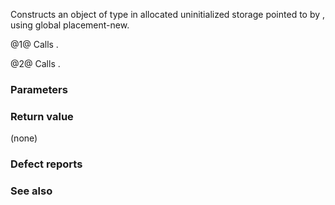{{cpp/memory/allocator/title|construct}}
{{cpp/memory/allocator/navbar}}
{{dcl begin}}
{{dcl header|memory}}
{{dcl rev begin}}
{{dcl|num=1|until=c++11|
void construct( pointer p, const_reference val );
}}
{{dcl|num=2|since=c++11|deprecated=c++17|removed=c++20|
template&lt; class U, class... Args &gt;
void construct( U* p, Args&amp;&amp;... args );
}}
{{dcl rev end}}
{{dcl end}}

Constructs an object of type {{tt|T}} in allocated uninitialized storage pointed to by {{c|p}}, using global placement-new.

@1@ Calls {{c|::new((void*)p) T(val)}}.

@2@ Calls {{c|::new((void*)p) U(std::forward&lt;Args&gt;(args)...)}}.

===Parameters===
{{par begin}}
{{par|p|pointer to allocated uninitialized storage}}
{{par|val|the value to use as the copy constructor argument}}
{{par|args...|the constructor arguments to use}}
{{par end}}

===Return value===
(none)

===Defect reports===
{{dr list begin}}
{{dr list item|wg=lwg|dr=402|std=C++98|before=if {{c/core|T::operator new}} exists, the program might be ill-formed|after=uses global replacement-new instead}}
{{dr list end}}

===See also===
{{dsc begin}}
{{dsc inc|cpp/memory/allocator_traits/dsc construct}}
{{dsc inc|cpp/memory/dsc construct_at}}
{{dsc inc|cpp/memory/new/dsc operator_new}}
{{dsc end}}

{{langlinks|de|es|fr|it|ja|pt|ru|zh}}